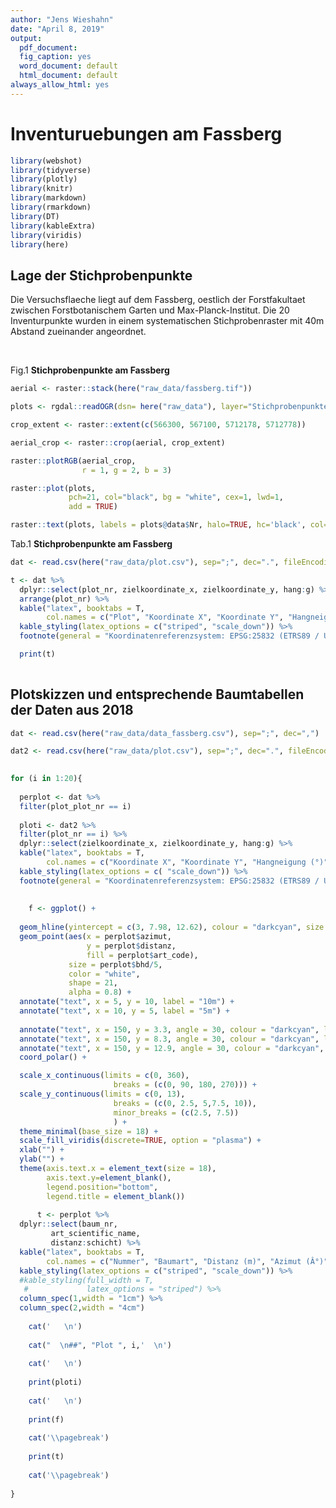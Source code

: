 ```yaml
---
author: "Jens Wieshahn"
date: "April 8, 2019"
output:
  pdf_document: 
  fig_caption: yes
  word_document: default
  html_document: default
always_allow_html: yes
---
```




# Inventuruebungen am Fassberg


```r
library(webshot)
library(tidyverse)
library(plotly)
library(knitr)
library(markdown)
library(rmarkdown)
library(DT)
library(kableExtra)
library(viridis)
library(here)
```

## Lage der Stichprobenpunkte

Die Versuchsflaeche liegt auf dem Fassberg, oestlich der Forstfakultaet zwischen Forstbotanischem Garten und Max-Planck-Institut. Die 20 Inventurpunkte wurden in einem systematischen Stichprobenraster mit 40m Abstand zueinander angeordnet.

&nbsp;

Fig.1 **Stichprobenpunkte am Fassberg**

```r

aerial <- raster::stack(here("raw_data/fassberg.tif"))

plots <- rgdal::readOGR(dsn= here("raw_data"), layer="Stichprobenpunkte", verbose = FALSE)

crop_extent <- raster::extent(c(566300, 567100, 5712178, 5712778))

aerial_crop <- raster::crop(aerial, crop_extent)

raster::plotRGB(aerial_crop, 
                r = 1, g = 2, b = 3)

raster::plot(plots,
             pch=21, col="black", bg = "white", cex=1, lwd=1,
             add = TRUE)

raster::text(plots, labels = plots@data$Nr, halo=TRUE, hc='black', col='white', hw=0.1, pos = 4, cex= 1)

```

\newpage

Tab.1 **Stichprobenpunkte am Fassberg**

```r
 
dat <- read.csv(here("raw_data/plot.csv"), sep=";", dec=".", fileEncoding = "UTF-8-BOM") 

t <- dat %>%
  dplyr::select(plot_nr, zielkoordinate_x, zielkoordinate_y, hang:g) %>%
  arrange(plot_nr) %>%
  kable("latex", booktabs = T,
        col.names = c("Plot", "Koordinate X", "Koordinate Y", "Hangneigung (°)", "Zaehlfaktor", "Baeume", "Grundflaeche (m²/ha)")) %>%
  kable_styling(latex_options = c("striped", "scale_down")) %>%
  footnote(general = "Koordinatenreferenzsystem: EPSG:25832 (ETRS89 / UTM zone 32N)")

  print(t)
  
```

\newpage

## Plotskizzen und entsprechende Baumtabellen der Daten aus 2018

```r

dat <- read.csv(here("raw_data/data_fassberg.csv"), sep=";", dec=",") 

dat2 <- read.csv(here("raw_data/plot.csv"), sep=";", dec=".", fileEncoding = "UTF-8-BOM") 

  
for (i in 1:20){
  
  perplot <- dat %>%
  filter(plot_plot_nr == i)
  
  ploti <- dat2 %>%
  filter(plot_nr == i) %>%
  dplyr::select(zielkoordinate_x, zielkoordinate_y, hang:g) %>%
  kable("latex", booktabs = T,
        col.names = c("Koordinate X", "Koordinate Y", "Hangneigung (°)", "Zaehlfaktor", "Baeume", "Grundflaeche (m²/ha)")) %>%
  kable_styling(latex_options = c( "scale_down")) %>%
  footnote(general = "Koordinatenreferenzsystem: EPSG:25832 (ETRS89 / UTM zone 32N)", general_title = "", fixed_small_size = T)
  
  
    f <- ggplot() +
      
  geom_hline(yintercept = c(3, 7.98, 12.62), colour = "darkcyan", size = 0.5, alpha = 0.4, linetype = "longdash") +
  geom_point(aes(x = perplot$azimut, 
                 y = perplot$distanz,
                 fill = perplot$art_code),
             size = perplot$bhd/5,
             color = "white",
             shape = 21,
             alpha = 0.8) +
  annotate("text", x = 5, y = 10, label = "10m") +
  annotate("text", x = 10, y = 5, label = "5m") +
  
  annotate("text", x = 150, y = 3.3, angle = 30, colour = "darkcyan", label = "3m") +
  annotate("text", x = 150, y = 8.3, angle = 30, colour = "darkcyan", label = "7.98m") +
  annotate("text", x = 150, y = 12.9, angle = 30, colour = "darkcyan", label = "12.62m") +
  coord_polar() +

  scale_x_continuous(limits = c(0, 360), 
                       breaks = (c(0, 90, 180, 270))) +
  scale_y_continuous(limits = c(0, 13), 
                       breaks = (c(0, 2.5, 5,7.5, 10)),
                       minor_breaks = (c(2.5, 7.5))
                       ) + 
  theme_minimal(base_size = 18) +
  scale_fill_viridis(discrete=TRUE, option = "plasma") +
  xlab("") +
  ylab("") +
  theme(axis.text.x = element_text(size = 18),
        axis.text.y=element_blank(),
        legend.position="bottom",
        legend.title = element_blank())
    
      t <- perplot %>%
  dplyr::select(baum_nr,
         art_scientific_name,
         distanz:schicht) %>%
  kable("latex", booktabs = T,
        col.names = c("Nummer", "Baumart", "Distanz (m)", "Azimut (Â°)", "BHD (cm)", "HÃ¶he (m)", "Schicht" )) %>%
  kable_styling(latex_options = c("striped", "scale_down")) %>%
  #kable_styling(full_width = T,
   #             latex_options = "striped") %>%
  column_spec(1,width = "1cm") %>%
  column_spec(2,width = "4cm")
      
    cat('   \n')
     
    cat("  \n##", "Plot ", i,'  \n')
    
    cat('   \n')
    
    print(ploti)
    
    cat('   \n')
    
    print(f)
    
    cat('\\pagebreak')
      
    print(t)
        
    cat('\\pagebreak')
       
}
```